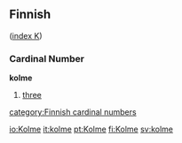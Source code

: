 ==Finnish==
([[Wiktionary:Finnish_index_k|index K]])

===Cardinal Number===
'''kolme'''
#[[three]]

[[category:Finnish cardinal numbers]]

[[io:Kolme]]
[[it:kolme]]
[[pt:Kolme]]
[[fi:Kolme]]
[[sv:kolme]]